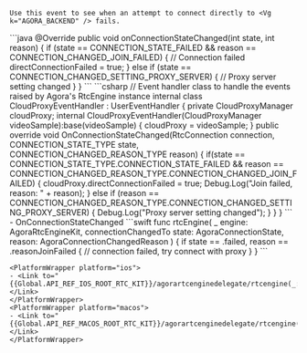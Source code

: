     Use this event to see when an attempt to connect directly to <Vg k="AGORA_BACKEND" /> fails.

<PlatformWrapper platform="android">
    ```java
    @Override
    public void onConnectionStateChanged(int state, int reason) {
        if (state ==  CONNECTION_STATE_FAILED
            && reason == CONNECTION_CHANGED_JOIN_FAILED) {
            // Connection failed
            directConnectionFailed = true;
        } else if (state == CONNECTION_CHANGED_SETTING_PROXY_SERVER) {
            // Proxy server setting changed
        }
    }
    ```
</PlatformWrapper>
<PlatformWrapper platform="unity">
    ```csharp
    // Event handler class to handle the events raised by Agora's RtcEngine instance
    internal class CloudProxyEventHandler : UserEventHandler
    {
        private CloudProxyManager cloudProxy;
        internal CloudProxyEventHandler(CloudProxyManager videoSample):base(videoSample) 
        {
            cloudProxy = videoSample;
        }
        public override void OnConnectionStateChanged(RtcConnection connection, CONNECTION_STATE_TYPE state, CONNECTION_CHANGED_REASON_TYPE reason) 
        {
            if(state == CONNECTION_STATE_TYPE.CONNECTION_STATE_FAILED && reason == CONNECTION_CHANGED_REASON_TYPE.CONNECTION_CHANGED_JOIN_FAILED)
            {
                cloudProxy.directConnectionFailed = true;
                Debug.Log("Join failed, reason: " + reason);
            }
            else if (reason == CONNECTION_CHANGED_REASON_TYPE.CONNECTION_CHANGED_SETTING_PROXY_SERVER)
            {
                Debug.Log("Proxy server setting changed");
            }
        }
    }
    ```
    - <Link to="{{Global.API_REF_UNITY_ROOT}}/class_irtcengineeventhandler.html#callback_irtcengineeventhandler_onconnectionstatechanged">OnConnectionStateChanged</Link>
</PlatformWrapper>
<PlatformWrapper platform={["ios","macos"]}>
    ```swift
    func rtcEngine(
        _ engine: AgoraRtcEngineKit,
        connectionChangedTo state: AgoraConnectionState,
        reason: AgoraConnectionChangedReason
    ) {
        if state == .failed, reason == .reasonJoinFailed {
            // connection failed, try connect with proxy
        }
    }
    ```

    <PlatformWrapper platform="ios">
    - <Link to="{{Global.API_REF_IOS_ROOT_RTC_KIT}}/agorartcenginedelegate/rtcengine(_:connectionchangedto:reason:)">rtcEngine(_:connectionChangedTo:reason:)</Link>
    </PlatformWrapper>
    <PlatformWrapper platform="macos">
    - <Link to="{{Global.API_REF_MACOS_ROOT_RTC_KIT}}/agorartcenginedelegate/rtcengine(_:connectionchangedto:reason:)">rtcEngine(_:connectionChangedTo:reason:)</Link>
    </PlatformWrapper>
</PlatformWrapper>
